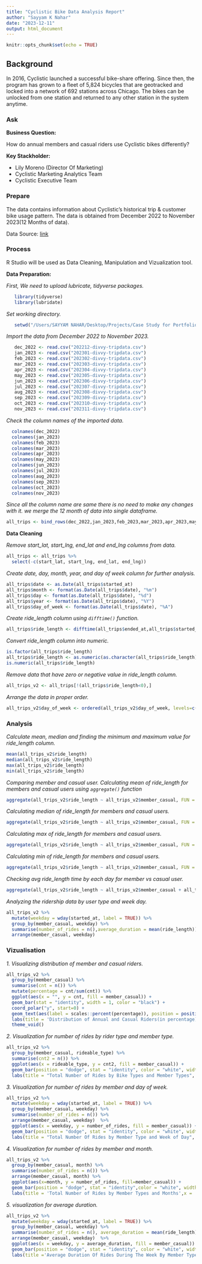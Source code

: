 ---
title: "Cyclistic Bike Data Analysis Report"
author: "Sayyam K Nahar"
date: "2023-12-11"
output: html_document
---

```{r setup, include=FALSE}
knitr::opts_chunk$set(echo = TRUE)
```

## Background

In 2016, Cyclistic launched a successful bike-share offering. Since then, the program has grown to a fleet of 5,824 bicycles that are
geotracked and locked into a network of 692 stations across Chicago. The bikes can be unlocked from one station and returned to
any other station in the system anytime.


### Ask

**Business Question:**

How do annual members and casual riders use Cyclistic bikes differently?

**Key Stackholder:**

* Lily Moreno (Director Of Marketing)
* Cyclistic Marketing Analytics Team
* Cyclistic Executive Team


### Prepare

The data contains information about Cyclistic's historical trip & customer bike usage pattern. The data is obtained from December 2022 to November 2023(12 Months of data).

Data Source: [link](https://divvy-tripdata.s3.amazonaws.com/index.html)


### Process

R Studio will be used as Data Cleaning, Manipulation and Vizualization tool.


**Data Preparation:**

_First, We need to upload lubricate, tidyverse packages._

```{r}
   library(tidyverse)
   library(lubridate)
```

_Set working directory._

```{r}
   setwd("/Users/SAYYAM NAHAR/Desktop/Projects/Case Study for Portfolio/Google DA- CS1 Cyclistic/Dataset")
```

_Import the data from December 2022 to November 2023._

```{r}
   dec_2022 <- read.csv("202212-divvy-tripdata.csv")
   jan_2023 <- read.csv("202301-divvy-tripdata.csv")
   feb_2023 <- read.csv("202302-divvy-tripdata.csv")
   mar_2023 <- read.csv("202303-divvy-tripdata.csv")
   apr_2023 <- read.csv("202304-divvy-tripdata.csv")
   may_2023 <- read.csv("202305-divvy-tripdata.csv")
   jun_2023 <- read.csv("202306-divvy-tripdata.csv")
   jul_2023 <- read.csv("202307-divvy-tripdata.csv")
   aug_2023 <- read.csv("202308-divvy-tripdata.csv")
   sep_2023 <- read.csv("202309-divvy-tripdata.csv")
   oct_2023 <- read.csv("202310-divvy-tripdata.csv")
   nov_2023 <- read.csv("202311-divvy-tripdata.csv")
```

_Check the column names of the imported data._

```{r}
  colnames(dec_2022)
  colnames(jan_2023)
  colnames(feb_2023)
  colnames(mar_2023)
  colnames(apr_2023)
  colnames(may_2023)
  colnames(jun_2023)
  colnames(jul_2023)
  colnames(aug_2023)
  colnames(sep_2023)
  colnames(oct_2023)
  colnames(nov_2023)
```

_Since all the column name are same there is no need to make any changes with it._
_we merge the 12 month of data into single dataframe._

```{r}
all_trips <- bind_rows(dec_2022,jan_2023,feb_2023,mar_2023,apr_2023,may_2023,jun_2023,jul_2023,aug_2023,sep_2023,oct_2023,nov_2023)
```


**Data Cleaning**

_Remove start_lat, start_lng, end_lat and end_lng columns from data._

```{r}
all_trips <- all_trips %>%  
  select(-c(start_lat, start_lng, end_lat, end_lng))
```

_Create date, day, month, year, and day of week column for further analysis._

```{r}
all_trips$date <- as.Date(all_trips$started_at)
all_trips$month <- format(as.Date(all_trips$date), "%m")
all_trips$day <- format(as.Date(all_trips$date), "%d")
all_trips$year <- format(as.Date(all_trips$date), "%Y")
all_trips$day_of_week <- format(as.Date(all_trips$date), "%A")
```

_Create ride_length column using ```difftime()``` function._

```{r}
all_trips$ride_length <- difftime(all_trips$ended_at,all_trips$started_at)
```


_Convert ride_length column into numeric._

```{r}
is.factor(all_trips$ride_length)
all_trips$ride_length <- as.numeric(as.character(all_trips$ride_length))
is.numeric(all_trips$ride_length)
```


_Remove data that have zero or negative value in ride_length column._

```{r}
all_trips_v2 <- all_trips[!(all_trips$ride_length<0),]
```

_Arrange the data in proper order._

```{r}
all_trips_v2$day_of_week <- ordered(all_trips_v2$day_of_week, levels=c("Sunday", "Monday", "Tuesday", "Wednesday", "Thursday", "Friday", "Saturday"))
```


### Analysis

_Calculate mean, median and finding the minimum and maximum value for ride_length column._

```{r}
mean(all_trips_v2$ride_length)
median(all_trips_v2$ride_length)
max(all_trips_v2$ride_length)
min(all_trips_v2$ride_length)
```

_Comparing member and casual user._
_Calculating mean of ride_length for members and casual users using ```aggregate()``` function_

```{r}
aggregate(all_trips_v2$ride_length ~ all_trips_v2$member_casual, FUN = mean)
```

_Calculating median of ride_length for members and casual users._

```{r}
aggregate(all_trips_v2$ride_length ~ all_trips_v2$member_casual, FUN = median) 
```

_Calculating max of ride_length for members and casual users._

```{r}
aggregate(all_trips_v2$ride_length ~ all_trips_v2$member_casual, FUN = max)
```

_Calculating min of ride_length for members and casual users._

```{r}
aggregate(all_trips_v2$ride_length ~ all_trips_v2$member_casual, FUN = min)
```

_Checking avg ride_length time by each day for member vs casual user._

```{r}
aggregate(all_trips_v2$ride_length ~ all_trips_v2$member_casual + all_trips_v2$day_of_week, FUN = mean)
```

_Analyzing the ridership data by user type and week day._

```{r}
all_trips_v2 %>% 
  mutate(weekday = wday(started_at, label = TRUE)) %>%
  group_by(member_casual, weekday) %>%
  summarise(number_of_rides = n(),average_duration = mean(ride_length)) %>%
  arrange(member_casual, weekday)
```




### Vizualisation

_1. Visualizing distribution of member and casual riders._

```{r}
all_trips_v2 %>% 
  group_by(member_casual) %>% 
  summarise(cnt = n()) %>%
  mutate(percentage = cnt/sum(cnt)) %>% 
  ggplot(aes(x = "", y = cnt, fill = member_casual)) +
  geom_bar(stat = "identity", width = 1, color = "black") +
  coord_polar("y", start=0) +
  geom_text(aes(label = scales::percent(percentage)), position = position_stack(vjust = 0.5)) +
  labs(title = 'Distribution of Annual and Casual Riders(in percentage)')+
  theme_void()
```


_2. Visualization for number of rides by rider type and member type._

```{r}
all_trips_v2 %>%
  group_by(member_casual, rideable_type) %>% 
  summarise(cnt2 = n()) %>% 
  ggplot(aes(x = rideable_type, y = cnt2, fill = member_casual)) +
  geom_bar(position = "dodge", stat = "identity", color = "white", width = 0.7) +
  labs(title = "Total Number of Rides by Bike Types and Member Types", x = 'Type of Bikes', y = 'Number of Rides')
```

_3. Visualization for number of rides by member and day of week._

```{r}
all_trips_v2 %>% 
  mutate(weekday = wday(started_at, label = TRUE)) %>% 
  group_by(member_casual, weekday) %>% 
  summarise(number_of_rides = n()) %>% 
  arrange(member_casual, weekday)  %>% 
  ggplot(aes(x = weekday, y = number_of_rides, fill = member_casual)) +
  geom_bar(position = "dodge", stat = "identity", color = "white", width = 0.7) +
  labs(title = "Total Number Of Rides by Member Type and Week of Day", x = "Weekday", y = "Number of rides")
```

_4. Visualization for number of rides by member and month._

```{r}
all_trips_v2 %>% 
  group_by(member_casual, month) %>% 
  summarise(number_of_rides = n()) %>% 
  arrange(member_casual, month) %>% 
  ggplot(aes(x=month, y = number_of_rides, fill=member_casual)) +
  geom_bar(position = "dodge", stat = "identity",color = "white", width = 0.7)+
  labs(title = 'Total Number of Rides by Member Types and Months',x = 'Month',y = 'Number of Rides')
```

_5. visualization for average duration._

```{r}
all_trips_v2 %>% 
  mutate(weekday = wday(started_at, label = TRUE)) %>% 
  group_by(member_casual, weekday) %>% 
  summarise(number_of_rides = n(), average_duration = mean(ride_length)) %>% 
  arrange(member_casual, weekday)  %>% 
  ggplot(aes(x = weekday, y = average_duration, fill = member_casual)) +
  geom_bar(position = "dodge", stat = "identity", color = "white", width = 0.7)+
  labs(title ='Average Duration Of Rides During The Week By Member Type', x = 'Weekday', y = 'Average Duration')

```

